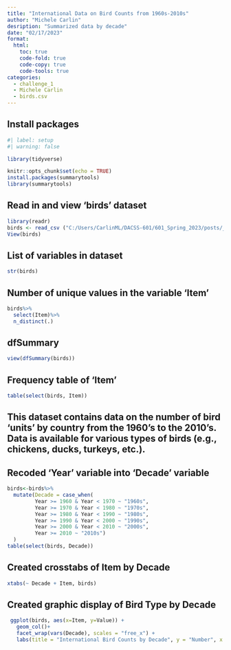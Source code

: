 ```yaml
---
title: "International Data on Bird Counts from 1960s-2010s"
author: "Michele Carlin"
desription: "Summarized data by decade"
date: "02/17/2023"
format:
  html:
    toc: true
    code-fold: true
    code-copy: true
    code-tools: true
categories:
  - challenge_1
  - Michele Carlin
  - birds.csv
---
```

## Install packages
```r
#| label: setup
#| warning: false

library(tidyverse)

knitr::opts_chunk$set(echo = TRUE)
install.packages(summarytools)
library(summarytools)
```
## Read in and view 'birds' dataset
```r
library(readr)
birds <- read_csv ("C:/Users/CarlinML/DACSS-601/601_Spring_2023/posts/_data/birds.csv")
View(birds)
```
## List of variables in dataset
```r
str(birds)
```
## Number of unique values in the variable 'Item'
```r
birds%>%
  select(Item)%>%
  n_distinct(.)
```
## dfSummary
```r
view(dfSummary(birds))
```
## Frequency table of 'Item'
```r
table(select(birds, Item))
```
## This dataset contains data on the number of bird 'units' by country from the 1960's to the 2010's. Data is available for various types of birds (e.g., chickens, ducks, turkeys, etc.).

## Recoded 'Year' variable into 'Decade' variable
```r
birds<-birds%>%
  mutate(Decade = case_when(
         Year >= 1960 & Year < 1970 ~ "1960s",
         Year >= 1970 & Year < 1980 ~ "1970s",
         Year >= 1980 & Year < 1990 ~ "1980s",
         Year >= 1990 & Year < 2000 ~ "1990s",
         Year >= 2000 & Year < 2010 ~ "2000s",
         Year >= 2010 ~ "2010s")
  )
table(select(birds, Decade))
```
## Created crosstabs of Item by Decade
```r
xtabs(~ Decade + Item, birds)
```

## Created graphic display of Bird Type by Decade
```r
 ggplot(birds, aes(x=Item, y=Value)) + 
   geom_col()+
   facet_wrap(vars(Decade), scales = "free_x") +
   labs(title = "International Bird Counts by Decade", y = "Number", x = "Type of Bird")
```